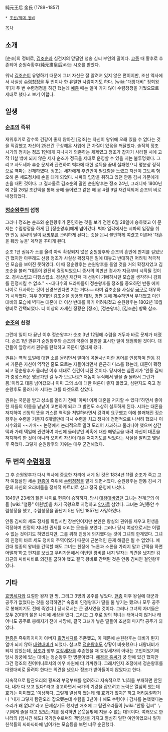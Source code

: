 純元王后 金氏
(1789~1857)

 * [[조선/역대 왕비]]

[[목차]]

== 소개 ==
[순조]의 정비로, [[김조순]]과 심건지의 맏딸인 청송 심씨 부인의 딸이다. [[고종]] 때 황후로 추존되어 순원숙황후(純元肅皇后)라는 시호를 받았다.

워낙 [[김조순]]이 유명하기 때문에 그녀 자신은 잘 알려져 있지 않은 편이지만, 조선 역사에서 사실상 [[수렴청정]]을 두 번이나 한 유일한 사람이기도 하다. [wiki:"대왕대비" 정희왕후]가 두 번 수렴청정을 하긴 했는데 [[예종]] 때는 얼마 가지 않아 수렴청정을 거뒀으므로 제대로 했다고 보기 어렵다.

== 일생 ==
=== [[순조]]의 즉위 ===
재위후기로 갈수록 건강이 좋지 않아진 [정조]는 자신이 왕위에 오래 있을 수 없다는 것을 직감했고 자신이 25년간 구상해온 사업에 큰 차질이 있음을 깨달았다. 솔직히 정조 시기의 정치는 정조 1인에게 지나치게 의존하는 체제였고 정조가 갑자기 사라질 시에 고작 11살 밖에 되지 않은 세자 순조가 정국을 제대로 운영할 수 있을 지는 불투명했다. 그리고 사도세자 추숭 문제와 관련하여 벽파에 대한 설득을 끝내 실패했으니 명분상 정적으로 벽파는 건재하였다. 정조는 세자에게 후견인이 필요함을 느꼈고 자신이 그토록 혐오해 온 세도정치에 손을 대게 되었다. 시파의 입장을 취하고 있던 안동 김씨 가문에게 손을 내민 것이다. 그 결과물로 김조순의 딸인 순원왕후는 정조 24년, 그러니까 1800년에 2월 26일 초간택을 통해 궁에 들어왔고 같은 해 윤 4월 9일 재간택되어 순조의 비로 내정되었다. 

=== [[정순왕후]]의 섭정 ===
그러나 정조는 순조와 순원왕후가 혼인하는 것을 보기 전엔 6월 28일에 승하했고 이 문제는 수렴청정을 하게 된 [정순왕후]에게 넘어갔다. 벽파 일각에서는 시파의 입장을 취한 안동 김씨의 딸이 [[내명부]]를 관리하게 된다는 것을 몹씨 불안하게 여겼고 이른바 '대혼을 훼방 놓을' 계책을 꾸미게 된다.

순조 1년 권유가 소를 올려 아직 확정되지 않은 순원왕후와 순조의 혼인에 딴지를 걸었보긴 했지만 아무래도 선왕 정조가 사실상 확정지은 일에 대놓고 반대하긴 어려워 적극적인 모습을 보이진 못하였다. 이 때 정순왕후는 순원왕후를 들일 것을 거의 확정지었고 김조순을 불러 "대혼이 완전히 결정되었으니 종사의 억만년 경사가 지금부터 시작될 것이오. 경사스럽고 다행스럽소. 경신년 재간택 때 선왕이 기뻐하시던 모습을 생각하니 감회를 진정시킬 수 없소." ~~대다수의 드라마들이 정순왕후를 정조를 증오하던 반동 에미나이로 묘사하는 것이 신경쓰인다면 지는 거다~~ 라며 김조순을 사실상 [[국구]]로 대우하기 시작했다. 겨우 30대인 김조순을 장용영 대장, 병판 등에 제수하면서 우대했고 이런 대비의 모습에 벽파는 대혼에 더 이상 반대를 하기 어려워졌고 순원왕후는 1802년 10월 왕비로 간택되었다. 더 이상의 자세한 정황은 [정조], [정순왕후], [김조순] 항목 참조.

=== [[순조]]의 친정 ===
그런데 일이 다 끝난 이후 정순왕후가 순조 3년 12월에 수렴을 거두자 바로 문제가 터졌다. 순조 1년 권유가 순원왕후와 순조의 국혼에 불만을 표시한 일이 쟁점화된 것이다. 대간들이 앞장서서 권유를 탄핵하고 국문이 열리게 됐다.

권유는 역적 토벌에 대한 소를 올리면서 말미에 곡돌사신이란 용어를 인용하며 안동 김씨 가문은 자신이 역적인 줄도 모르는 자들이라면서 은근히 디스를 했는데, 대혼이 확정되고 정순왕후가 물러난 이후 제대로 한건이 터진 것이다. 당시에는 심환지가 '안동 김씨가 충성스러운 명문가인 걸 누가 모르나요? 저놈이 무식해서 믿을 줄 몰라서 그런가 봄.'이라고 대충 넘어갔으나 이미 그의 소에 대한 여론이 좋지 않았고, 심환지도 죽고 정순왕후도 물러나자 시파는 그를 타겟으로 삼았다.

권유는 국문을 받고 상소를 올리기 전에 '아싸! 이제 대혼을 저지할 수 있다!'하면서 좋아한 자들의 이름을 낱낱이 고변하게 되고 그 발언도 소상히 실토하게 된다. 시파는 대혼을 저지하여 선왕의 뜻을 거스른 역적을 처벌하라면서 강력히 요구했고 이에 불쾌해진 정순왕후는 수렴을 거둔지 6개월만에 다시 수렴을 치고 정치에 전면적으로 나서려 했으나 이시수와의 ~~키배~~ 논쟁에서 논리적으로 밀려 도리어 사과하고 물러나야 했으며 삼간택과 가례 택일에 관련하여 자신에 둘러쌓인 의혹에 대한 해명글을 내려 자신이 대혼을 저지하려 한 것이 아니라 오히려 자신이 대혼 저지기도를 막았다는 사실을 알리고 몇달 후 죽었다. 그렇게 순원왕후의 지위는 매우 굳건해졌다.

== 두 번의 [[수렴청정]] ==
그 후 순원왕후가 다시 역사에 중요한 자리에 서게 된 것은 1834년 11월 순조가 죽고 고작 여덟살인 세손 [[헌종]]이 즉위해 [[수렴청정]]을 맡게 되면서였다. 순원왕후는 안동 김씨 가문의 자신의 오라비들을 정치적 파트너로 삼고 정국 운영에 나섰다.

1849년 23세의 젊은 나이로 헌종이 승하하자, 당시 [[대왕대비]]였던 그녀는 전계군의 아들 [wiki:"철종" 이원범]을 차기 국왕으로 지명하고 [[양자]]로 삼았다. 그녀는 3년동안 수렴청정을 했고, 수렴청정을 끝난지 5년 뒤인 1857년 사망하였다.

안동 김씨의 세도 정치를 확립시킨 장본인이지만 본인은 왕실의 권위를 세우고 민생을 걱정하며 친정의 지나친 권세를 꺼리는 모습을 보였다. 그러나 당시 여성으로서는 어쩔 수 없는 것이기도 하였겠지만, 그를 위해 친정에 의지했다는 것이 그녀의 한계였다. 그녀의 친정이 바로 세도 정치의 주역이었기 때문에 근본적인 문제 해결은 될 수 없었다. 예컨대 철종의 왕비를 간택할 때도 그녀는 친정에 '노론과 소론을 가리지 말고 간택을 하면 어떨까'하고 편지를 보냈고 우리가문에서 이번엔 왕비를 내지 말자는 의견을 냈지만 김좌근의 싸바싸바로 의견을 굽혀야 했고 결국 왕비로 간택된 것은 안동 김씨인 철인왕후였다.

== 기타 ==
[[효명세자]]와 요절한 왕자 한 명, 그리고 3명의 공주를 낳았다. [[현종]] 이후 왕실에 대군과 공주가 없었다는 것을 생각하면[* 숙종비 인경왕후가 딸을 둘 낳기는 했으나 모두 공주로 봉해지기도 전에 죽었다.] 당시로서는 큰 경사였을 것이다. 그러나 그녀의 자녀들은 모두 20대의 젊은 나이에 세상을 떴다. 그리고 그 후로 왕의 적녀는 태어나지 않거나 태어나도 공주로 봉해지기 전에 사망해, 결국 그녀가 낳은 딸들이 조선의 마지막 공주가 되었다.

[[헌종]]은 즉위하자마자 아버지 [[효명세자]]를 추존했고, 이 때문에 순원왕후는 대비가 된지 얼마 되지 않아 [[대왕대비]]가 되었다. 참고로 [[정순왕후]]도 상황이 비슷했으나 대왕대비가 되지 않았는데, [[정조]]가 양부 [[효장세자]]를 추존했을 때 효장세자의 아내는 고인이었기에 당시 왕궁에 있는 대비는 정순왕후 한 명뿐이었다. [[혜경궁 홍씨]]가 궁 안에 있긴 했지만 그건 정조의 친어머니로서의 예우 차원에 더 가까웠다. 그래서인지 조정에서 정순왕후를 대왕대비로 올려야 한다는 의견을 냈으나 정조가 받아들이지 않았다고 한다.

지속적으로 탐관오리의 횡포와 부정부패를 염려하고 지속적으로 '너희들 부패하면 안된다, 내가 다 보고 있다!'라고 경고하면서 국가의 기강을 잡으려고 노력은 열심히 했는데 효과는 미미했고 '이상하다, 그렇게 열심히 했는데 왜 효과가 없지?' 하고 어리둥절하거나 '내가 그렇게 탐관오리 잡으랬는데 수렴을 3년이나 해도 수령이나 감사를 논핵했다는 소리가 왜 없냐?'라고 문제삼기도 했지만 애초에 그 탐관오리들이 [wiki:"안동 김씨" 누구]에게 줄을 대고 있었는지를 생각하면 쓴웃음밖에 지을 수 없는 대목이다. 여러모로 한 나라의 (임시긴 해도) 국가원수로써의 책임감을 가지고 열심히 일한 여인이었으나 일가 친척들의 싸바싸바에 넘어가는 모습등을 보면 너무 순진했다.
